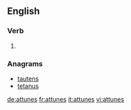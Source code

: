 
==English==

===Verb===
{{head|en}}

# {{en-third-person singular of|attune}}

===Anagrams===
* [[tautens#English|tautens]]
* [[tetanus#English|tetanus]]

[[de:attunes]]
[[fr:attunes]]
[[it:attunes]]
[[vi:attunes]]
